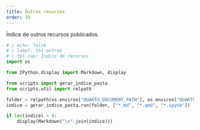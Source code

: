 ```yaml
---
title: Outros recursos
order: 10
---
```


Índice de outros recursos publicados.

```python
# | echo: false
# | label: tbl-outros
# | tbl-cap: Índice de recursos
import os

from IPython.display import Markdown, display

from scripts import gerar_indice_pasta
from scripts.util import relpath

folder = relpath(os.environ["QUARTO_DOCUMENT_PATH"], os.environ["QUARTO_PROJECT_ROOT"])
indice = gerar_indice_pasta.run(folder, ["*.md", "*.qmd", "*.ipynb"])

if len(indice) > 0:
    display(Markdown("\n".join(indice)))
```
